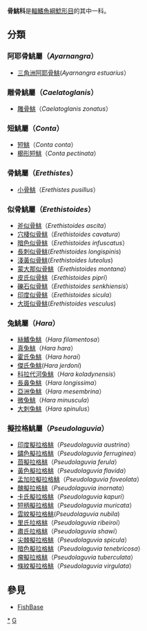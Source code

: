 {{Automatic taxobox
| taxon = Erethistidae
| image = 
| image_caption = 
| authority = 
| subdivision_ranks = [[屬|屬]]
| subdivision = 
*見內文
}}
'''骨鮡科'''是[[輻鰭魚綱|輻鰭魚綱]][[鯰形目|鯰形目]]的其中一科。

==分類==
===阿耶骨鮡屬（''Ayarnangra''）===
*[[三角洲阿耶骨鮡|三角洲阿耶骨鮡]](''Ayarnangra estuarius''）
===雕骨鮡屬（''Caelatoglanis''）===
*[[雕骨鮡|雕骨鮡]]（''Caelatoglanis zonatus''）
===短鮡屬（''Conta''）===
*[[短鮡|短鮡]]（''Conta conta''）
*[[櫛形短鮡|櫛形短鮡]]（''Conta pectinata''）
===骨鮡屬（''Erethistes''）===
*[[小骨鮡|小骨鮡]]（''Erethistes pusillus ''）

===似骨鮡屬（''Erethistoides''）===
*[[斧似骨鮡|斧似骨鮡]]（''Erethistoides ascita''）
*[[穴棲似骨鮡|穴棲似骨鮡]]（''Erethistoides cavatura''）
*[[暗色似骨鮡|暗色似骨鮡]]（''Erethistoides infuscatus''）
*[[長刺似骨鮡|長刺似骨鮡]](''Erethistoides longispinis'')
*[[淺黃似骨鮡|淺黃似骨鮡]](''Erethistoides luteolus'')
*[[蒙大那似骨鮡|蒙大那似骨鮡]]（''Erethistoides montana''）
*[[皮氏似骨鮡|皮氏似骨鮡]]（''Erethistoides pipri''）
*[[礫石似骨鮡|礫石似骨鮡]]（''Erethistoides senkhiensis''）
*[[印度似骨鮡|印度似骨鮡]]（''Erethistoides sicula''）
*[[大斑似骨鮡|大斑似骨鮡]](''Erethistoides vesculus'')

===兔鮡屬（''Hara''）===
*[[絲鰭兔鮡|絲鰭兔鮡]]（''Hara filamentosa''）
*[[真兔鮡|真兔鮡]]（''Hara hara''）
*[[霍氏兔鮡|霍氏兔鮡]]（''Hara horai''）
*[[傑氏兔鮡|傑氏兔鮡]](''Hara jerdoni'')
*[[科拉代河兔鮡|科拉代河兔鮡]]（''Hara koladynensis''）
*[[長鼻兔鮡|長鼻兔鮡]]（''Hara longissima''）
*[[亞洲兔鮡|亞洲兔鮡]]（''Hara mesembrina''）
*[[微兔鮡|微兔鮡]]（''Hara minuscula''）
*[[大刺兔鮡|大刺兔鮡]]（''Hara spinulus''）

===擬拉格鮡屬（''Pseudolaguvia''）===
*[[印度擬拉格鮡|印度擬拉格鮡]]（''Pseudolaguvia austrina''）
*[[鏽色擬拉格鮡|鏽色擬拉格鮡]]（''Pseudolaguvia ferruginea''）
*[[茴擬拉格鮡|茴擬拉格鮡]]（''Pseudolaguvia ferula''）
*[[黃色擬拉格鮡|黃色擬拉格鮡]]（''Pseudolaguvia flavida''）
*[[孟加拉擬拉格鮡|孟加拉擬拉格鮡]]（''Pseudolaguvia foveolata''）
*[[醜擬拉格鮡|醜擬拉格鮡]]（''Pseudolaguvia inornata''）
*[[卡氏擬拉格鮡|卡氏擬拉格鮡]]（''Pseudolaguvia kapuri''）
*[[短柄擬拉格鮡|短柄擬拉格鮡]]（''Pseudolaguvia muricata''）
*[[雲紋擬拉格鮡|雲紋擬拉格鮡]](''Pseudolaguvia nubila'')
*[[里氏拉格鮡|里氏拉格鮡]]（''Pseudolaguvia ribeiroi''）
*[[肅氏拉格鮡|肅氏拉格鮡]]（''Pseudolaguvia shawi''）
*[[尖棘擬拉格鮡|尖棘擬拉格鮡]]（''Pseudolaguvia spicula''）
*[[暗色擬拉格鮡|暗色擬拉格鮡]]（''Pseudolaguvia tenebricosa''）
*[[瘤擬拉格鮡|瘤擬拉格鮡]]（''Pseudolaguvia tuberculata''）
*[[條紋擬拉格鮡|條紋擬拉格鮡]]（''Pseudolaguvia virgulata''）

==參見==
*[http://www.fishbase.org/identification/specieslist.php?famcode=592&areacode=&spines=&fins=&c_code= FishBase] {{Wayback|url=http://www.fishbase.org/identification/specieslist.php?famcode=592&areacode=&spines=&fins=&c_code= |date=20200807123242 }}
{{Taxonbar|from=Q141902}}

[[Category:骨鮡科|*]]
[[Category:鮎形目|G]]